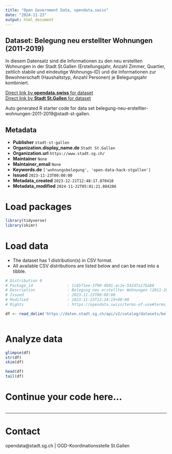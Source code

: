 ```yaml
---
title: "Open Government Data, opendata.swiss"
date: "2024-11-23"
output: html_document
---
```


## Dataset: Belegung neu erstellter Wohnungen (2011-2019)

In diesem Datensatz sind die Informationen zu den neu erstellten Wohnungen in der Stadt St.Gallen (Erstellungsjahr, 
Anzahl Zimmer, Quartier, zeitlich stabile und eindeutige Wohnungs-ID) und die Informationen zur 
Bewohnerschaft (Haushaltstyp, Anzahl Personen) je Belegungsjahr kombiniert. 

[Direct link by **opendata.swiss** for dataset](https://opendata.swiss/de/dataset/belegung-neu-erstellter-wohnungen-2011-2019)<br>
[Direct link by **Stadt St.Gallen** for dataset](https://daten.stadt.sg.ch/explore/dataset/belegung-neu-erstellter-wohnungen-2011-2019/)

Auto generated R starter code for data set belegung-neu-erstellter-wohnungen-2011-2019@stadt-st-gallen.

## Metadata

- **Publisher** `stadt-st-gallen`
- **Organization.display_name.de** `Stadt St.Gallen`
- **Organization.url** `https://www.stadt.sg.ch/`
- **Maintainer** `None`
- **Maintainer_email** `None`
- **Keywords.de** `['wohnungsbelegung', 'open-data-hack-stgallen']`
- **Issued** `2023-11-23T00:00:00`
- **Metadata_created** `2023-12-21T12:48:17.870410`
- **Metadata_modified** `2024-11-22T05:01:21.884286`


# Load packages

```r

library(tidyverse)
library(skimr)

```

# Load data

-   The dataset has 1 distribution(s) in CSV format.
-   All available CSV distributions are listed below and can be read into a tibble.

```r

# Distribution 0
# Package_id               : 1c65f1ee-3f90-4b01-ac1e-542d7a17bab6
# Description              : Belegung neu erstellter Wohnungen (2011-2019) (csv)
# Issued                   : 2023-11-23T00:00:00
# Modified                 : 2023-11-23T13:24:19+00:00
# Rights                   : https://opendata.swiss/terms-of-use#terms_by

df <- read_delim('https://daten.stadt.sg.ch/api/v2/catalog/datasets/belegung-neu-erstellter-wohnungen-2011-2019/exports/csv?use_labels=true')



```

# Analyze data

```r

glimpse(df)
str(df)
skim(df)

head(df)
tail(df)

```

# Continue your code here...

```r

```

------------------------------------------------------------------------

# Contact

opendata@stadt.sg.ch | OGD-Koordinationsstelle St.Gallen
